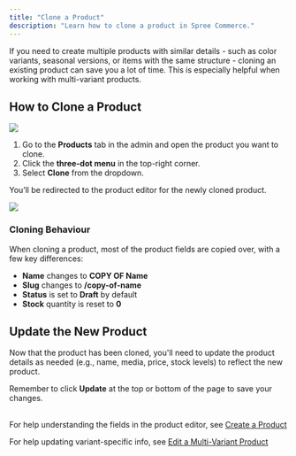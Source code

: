 ```yaml
---
title: "Clone a Product"
description: "Learn how to clone a product in Spree Commerce."
---
```


If you need to create multiple products with similar details - such as color variants, seasonal versions, or items with the same structure - cloning an existing product can save you a lot of time. This is especially helpful when working with multi-variant products.

## How to Clone a Product

![](/docs/images/user/products/clone-a-product/1.clone_product.png)

1. Go to the **Products** tab in the admin and open the product you want to clone.
2. Click the **three-dot menu** in the top-right corner.
3. Select **Clone** from the dropdown.

You’ll be redirected to the product editor for the newly cloned product.

![](/docs/images/user/products/clone-a-product/2.product_cloned.png)

### Cloning Behaviour

When cloning a product, most of the product fields are copied over, with a few key differences:

- **Name** changes to **COPY OF Name**
- **Slug** changes to **/copy-of-name**
- **Status** is set to **Draft** by default
- **Stock** quantity is reset to **0**

## Update the New Product

Now that the product has been cloned, you'll need to update the product details as needed (e.g., name, media, price, stock levels) to reflect the new product.

Remember to click **Update** at the top or bottom of the page to save your changes.

\
For help understanding the fields in the product editor, see [Create a Product](https://spreecommerce.org/docs/user/products/creating-products)

For help updating variant-specific info, see [Edit a Multi-Variant Product](https://spreecommerce.org/docs/user/products/editing-multi-variant-products)
